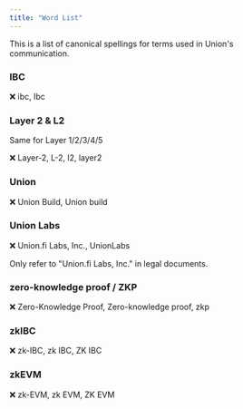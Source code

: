 ```yaml
---
title: "Word List"
---
```


This is a list of canonical spellings for terms used in Union's communication.

### IBC

❌ ibc, Ibc

### Layer 2 & L2

Same for Layer 1/2/3/4/5

❌ Layer-2, L-2, l2, layer2 

### Union

❌ Union Build, Union build 

### Union Labs

❌ Union.fi Labs, Inc., UnionLabs 

Only refer to "Union.fi Labs, Inc." in legal documents.

### zero-knowledge proof / ZKP

❌ Zero-Knowledge Proof, Zero-knowledge proof, zkp

### zkIBC

❌ zk-IBC, zk IBC, ZK IBC

### zkEVM

❌ zk-EVM, zk EVM, ZK EVM
